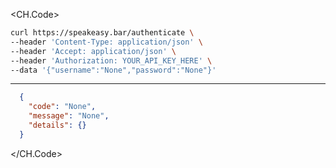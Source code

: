 
<CH.Code>
```bash Example Request
curl https://speakeasy.bar/authenticate \
--header 'Content-Type: application/json' \
--header 'Accept: application/json' \
--header 'Authorization: YOUR_API_KEY_HERE' \
--data '{"username":"None","password":"None"}'
```
---

```json Example Response
  {
    "code": "None",
    "message": "None",
    "details": {}
  }
```
</CH.Code>
